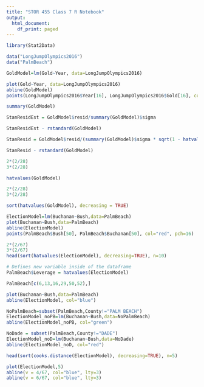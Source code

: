 ```yaml
---
title: "STOR 455 Class 7 R Notebook"
output:
  html_document:
    df_print: paged
---
```


```r
library(Stat2Data)

data("LongJumpOlympics2016")
data("PalmBeach")
```

```r
GoldModel=lm(Gold~Year, data=LongJumpOlympics2016)

plot(Gold~Year, data=LongJumpOlympics2016)
abline(GoldModel)
points(LongJumpOlympics2016$Year[16], LongJumpOlympics2016$Gold[16], col="red", pch=16)

summary(GoldModel)
```

```r
StanResidEst = GoldModel$resid/summary(GoldModel)$sigma

StanResidEst - rstandard(GoldModel)
```

```r
StanResid = GoldModel$resid/(summary(GoldModel)$sigma * sqrt(1 - hatvalues(GoldModel)))

StanResid - rstandard(GoldModel)
```

```r
2*(2/28)
3*(2/28)

hatvalues(GoldModel)
```

```r
2*(2/28)
3*(2/28)

sort(hatvalues(GoldModel), decreasing = TRUE)
```

```r
ElectionModel=lm(Buchanan~Bush,data=PalmBeach)
plot(Buchanan~Bush,data=PalmBeach)
abline(ElectionModel)
points(PalmBeach$Bush[50], PalmBeach$Buchanan[50], col="red", pch=16)
```

```r
2*(2/67)
3*(2/67)
head(sort(hatvalues(ElectionModel), decreasing=TRUE), n=10)

# Defines new variable inside of the dataframe
PalmBeach$Leverage = hatvalues(ElectionModel)

PalmBeach[c(6,13,16,29,50,52),]
```

```r
plot(Buchanan~Bush,data=PalmBeach)
abline(ElectionModel, col="blue")

NoPalmBeach=subset(PalmBeach,County!="PALM BEACH")
ElectionModel_noPB=lm(Buchanan~Bush,data=NoPalmBeach)
abline(ElectionModel_noPB, col="green")

NoDade = subset(PalmBeach,County!="DADE")
ElectionModel_noD=lm(Buchanan~Bush,data=NoDade)
abline(ElectionModel_noD, col="red")
```

```r
head(sort(cooks.distance(ElectionModel), decreasing=TRUE), n=5)

plot(ElectionModel,5)
abline(v = 4/67, col="blue", lty=3)
abline(v = 6/67, col="blue", lty=3)
```